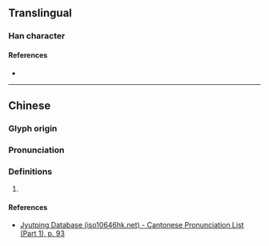 {{character info}}
==Translingual==

===Han character===
{{Han char|rn=38|rad=女|as=08|sn=11|four=|canj=NIV|ids=⿱弦女}}

====References====
* {{Han ref|kx=0265.281|dkj=06370|hdz=21062.120|uh=5A71|ud=23153}}

----

==Chinese==
{{zh-forms}}

===Glyph origin===
{{Han etym}}

===Pronunciation===
{{zh-pron
|m=xián
|c=jin4
|mc=y
|oc=y
|cat=
}}


===Definitions===
{{zh-hanzi}}

# {{rfdef|zh|sort=女08}}

====References====
* [http://www.iso10646hk.net/jp/document/download.jsp Jyutping Database (iso10646hk.net) - Cantonese Pronunciation List (Part 1), p. 93]